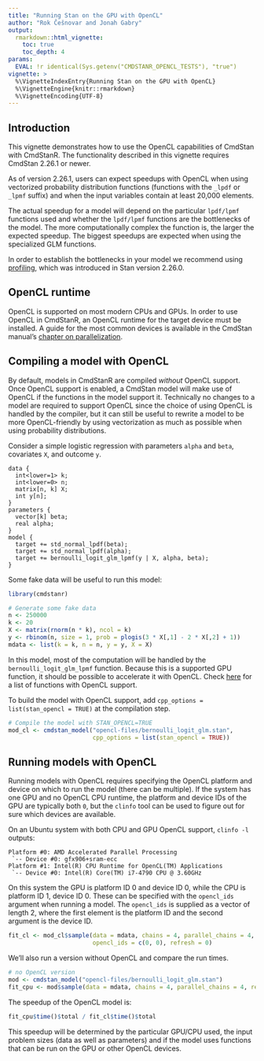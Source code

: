 ```yaml
---
title: "Running Stan on the GPU with OpenCL"
author: "Rok Češnovar and Jonah Gabry"
output: 
  rmarkdown::html_vignette:
    toc: true
    toc_depth: 4
params:
  EVAL: !r identical(Sys.getenv("CMDSTANR_OPENCL_TESTS"), "true")
vignette: >
  %\VignetteIndexEntry{Running Stan on the GPU with OpenCL}
  %\VignetteEngine{knitr::rmarkdown}
  %\VignetteEncoding{UTF-8}
---
```


## Introduction

This vignette demonstrates how to use the OpenCL capabilities of CmdStan with
CmdStanR. The functionality described in this vignette requires CmdStan 2.26.1
or newer.

As of version 2.26.1, users can expect speedups with OpenCL when using vectorized
probability distribution functions (functions with the `_lpdf` or `_lpmf`
suffix) and when the input variables contain at least 20,000 elements.

The actual speedup for a model will depend on the particular `lpdf/lpmf`
functions used and whether the `lpdf/lpmf` functions are the bottlenecks of the
model. The more computationally complex the function is, the larger the expected
speedup. The biggest speedups are expected when using the specialized GLM
functions.

In order to establish the bottlenecks in your model we recommend using
[profiling](../profiling.Rmd), which was introduced in Stan version 2.26.0. 

## OpenCL runtime

OpenCL is supported on most modern CPUs and GPUs. In order to use
OpenCL in CmdStanR, an OpenCL runtime for the target device must be installed.
A guide for the most common devices is available in the CmdStan manual's 
[chapter on parallelization](https://mc-stan.org/docs/2_26/cmdstan-guide/parallelization.html#opencl).

## Compiling a model with OpenCL

By default, models in CmdStanR are compiled *without* OpenCL support. Once OpenCL
support is enabled, a CmdStan model will make use of OpenCL if the functions
in the model support it. Technically no changes to a model are required to
support OpenCL since the choice of using OpenCL is handled by the compiler,
but it can still be useful to rewrite a model to be more OpenCL-friendly by
using vectorization as much as possible when using probability distributions.

Consider a simple logistic regression with parameters `alpha` and `beta`,
covariates `X`, and outcome `y`.

```
data {
  int<lower=1> k;
  int<lower=0> n;
  matrix[n, k] X;
  int y[n];
}
parameters {
  vector[k] beta;
  real alpha;
}
model {
  target += std_normal_lpdf(beta);
  target += std_normal_lpdf(alpha);
  target += bernoulli_logit_glm_lpmf(y | X, alpha, beta);
}
```

Some fake data will be useful to run this model:

```r
library(cmdstanr)

# Generate some fake data
n <- 250000
k <- 20
X <- matrix(rnorm(n * k), ncol = k)
y <- rbinom(n, size = 1, prob = plogis(3 * X[,1] - 2 * X[,2] + 1))
mdata <- list(k = k, n = n, y = y, X = X)
```

In this model, most of the computation will be handled by the
`bernoulli_logit_glm_lpmf` function. Because this is a supported GPU function,
it should be possible to accelerate it with OpenCL. Check 
[here](http://mc-stan.org/math/opencl_support.html) for a list of functions
with OpenCL support.

To build the model with OpenCL support, add
`cpp_options = list(stan_opencl = TRUE)` at the compilation step.

```r
# Compile the model with STAN_OPENCL=TRUE
mod_cl <- cmdstan_model("opencl-files/bernoulli_logit_glm.stan",
                        cpp_options = list(stan_opencl = TRUE))
```

## Running models with OpenCL

Running models with OpenCL requires specifying the OpenCL platform and device
on which to run the model (there can be multiple). If the system has one GPU
and no OpenCL CPU runtime, the platform and device IDs of the GPU are typically
both `0`, but the `clinfo` tool can be used to figure out for sure which devices
are available.

On an Ubuntu system with both CPU and GPU OpenCL support, `clinfo -l` outputs:

```
Platform #0: AMD Accelerated Parallel Processing
 `-- Device #0: gfx906+sram-ecc
Platform #1: Intel(R) CPU Runtime for OpenCL(TM) Applications
 `-- Device #0: Intel(R) Core(TM) i7-4790 CPU @ 3.60GHz
```

On this system the GPU is platform ID 0 and device ID 0, while the CPU is
platform ID 1, device ID 0. These can be specified with the `opencl_ids`
argument when running a model. The `opencl_ids` is  supplied as a vector of
length 2, where the first element is the platform ID and the second argument is
the device ID.

```r
fit_cl <- mod_cl$sample(data = mdata, chains = 4, parallel_chains = 4,
                        opencl_ids = c(0, 0), refresh = 0)
```

We'll also run a version without OpenCL and compare the run times. 

```r
# no OpenCL version
mod <- cmdstan_model("opencl-files/bernoulli_logit_glm.stan")
fit_cpu <- mod$sample(data = mdata, chains = 4, parallel_chains = 4, refresh = 0)
```

The speedup of the OpenCL model is:
```r
fit_cpu$time()$total / fit_cl$time()$total
```

This speedup will be determined by the particular GPU/CPU used, the input
problem sizes (data as well as parameters) and if the model uses functions that
can be run on the GPU or other OpenCL devices.
